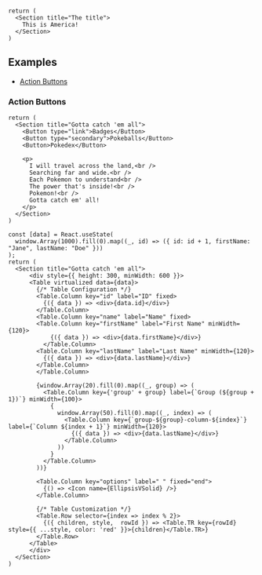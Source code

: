 
<br />

<Documenter >

```preview
return (
  <Section title="The title">
    This is America!
  </Section>
)
```

</Documenter>

## Examples

- [Action Buttons](#action-buttons)

### Action Buttons

```preview
return (
  <Section title="Gotta catch 'em all">
    <Button type="link">Badges</Button>
    <Button type="secondary">Pokeballs</Button>
    <Button>Pokedex</Button>

    <p>
      I will travel across the land,<br />
      Searching far and wide.<br />
      Each Pokemon to understand<br />
      The power that's inside!<br />
      Pokemon!<br />
      Gotta catch em' all!
    </p>
  </Section>
)
```

```preview
const [data] = React.useState(
  window.Array(1000).fill(0).map((_, id) => ({ id: id + 1, firstName: "Jane", lastName: "Doe" }))
);
return (
  <Section title="Gotta catch 'em all">
      <div style={{ height: 300, minWidth: 600 }}>
      <Table virtualized data={data}>
        {/* Table Configuration */}
        <Table.Column key="id" label="ID" fixed>
          {({ data }) => <div>{data.id}</div>}
        </Table.Column>
        <Table.Column key="name" label="Name" fixed>
        <Table.Column key="firstName" label="First Name" minWidth={120}>
            {({ data }) => <div>{data.firstName}</div>}
          </Table.Column>
        <Table.Column key="lastName" label="Last Name" minWidth={120}>
          {({ data }) => <div>{data.lastName}</div>}
        </Table.Column>
        </Table.Column>
      
        {window.Array(20).fill(0).map((_, group) => (
          <Table.Column key={'group' + group} label={`Group (${group + 1})`} minWidth={100}>
            {
              window.Array(50).fill(0).map((_, index) => (
                <Table.Column key={`group-${group}-column-${index}`} label={`Column ${index + 1}`} minWidth={120}>
                  {({ data }) => <div>{data.lastName}</div>}
                </Table.Column>
              ))
            }
          </Table.Column>
        ))}
      
        <Table.Column key="options" label=" " fixed="end">
          {() => <Icon name={EllipsisVSolid} />}
        </Table.Column>
      
        {/* Table Customization */}
        <Table.Row selector={index => index % 2}>
          {({ children, style,  rowId }) => <Table.TR key={rowId} style={{ ...style, color: 'red' }}>{children}</Table.TR>}
        </Table.Row>
      </Table>
      </div>
  </Section> 
)
```
